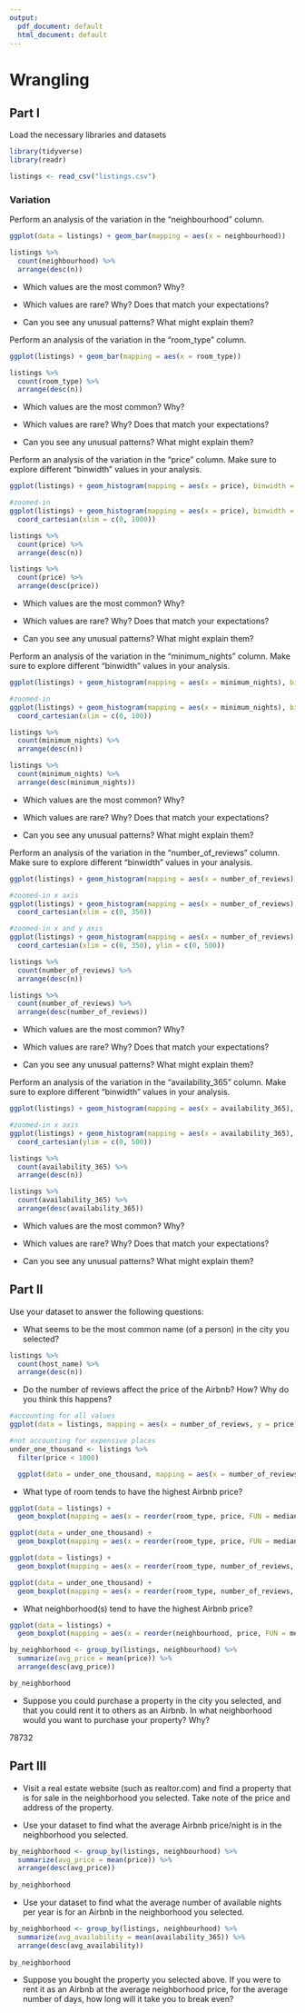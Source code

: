 ```yaml
---
output:
  pdf_document: default
  html_document: default
---
```

# Wrangling

## Part I

Load the necessary libraries and datasets
```r
library(tidyverse)
library(readr)

listings <- read_csv("listings.csv")
```

### Variation

Perform an analysis of the variation in the "neighbourhood" column. 

```r
ggplot(data = listings) + geom_bar(mapping = aes(x = neighbourhood))

listings %>%
  count(neighbourhood) %>%
  arrange(desc(n))
```

* Which values are the most common? Why?


* Which values are rare? Why? Does that match your expectations?


* Can you see any unusual patterns? What might explain them?


Perform an analysis of the variation in the "room_type" column. 

```r
ggplot(listings) + geom_bar(mapping = aes(x = room_type))

listings %>%
  count(room_type) %>%
  arrange(desc(n))
```

* Which values are the most common? Why?


* Which values are rare? Why? Does that match your expectations?


* Can you see any unusual patterns? What might explain them?



Perform an analysis of the variation in the "price" column. Make sure to explore different "binwidth" values in your analysis.

```r
ggplot(listings) + geom_histogram(mapping = aes(x = price), binwidth = 25)

#zoomed-in
ggplot(listings) + geom_histogram(mapping = aes(x = price), binwidth = 25) + 
  coord_cartesian(xlim = c(0, 1000))

listings %>%
  count(price) %>%
  arrange(desc(n))

listings %>%
  count(price) %>%
  arrange(desc(price))
```

* Which values are the most common? Why?


* Which values are rare? Why? Does that match your expectations?


* Can you see any unusual patterns? What might explain them?


Perform an analysis of the variation in the "minimum_nights" column. Make sure to explore different "binwidth" values in your analysis.

```r
ggplot(listings) + geom_histogram(mapping = aes(x = minimum_nights), binwidth = 1)

#zoomed-in
ggplot(listings) + geom_histogram(mapping = aes(x = minimum_nights), binwidth = 1) + 
  coord_cartesian(xlim = c(0, 100))

listings %>%
  count(minimum_nights) %>%
  arrange(desc(n))

listings %>%
  count(minimum_nights) %>%
  arrange(desc(minimum_nights))
```

* Which values are the most common? Why?


* Which values are rare? Why? Does that match your expectations?


* Can you see any unusual patterns? What might explain them?


Perform an analysis of the variation in the "number_of_reviews" column. Make sure to explore different "binwidth" values in your analysis.

```r
ggplot(listings) + geom_histogram(mapping = aes(x = number_of_reviews), binwidth = 1)

#zoomed-in x axis
ggplot(listings) + geom_histogram(mapping = aes(x = number_of_reviews), binwidth = 1) + 
  coord_cartesian(xlim = c(0, 350))

#zoomed-in x and y axis
ggplot(listings) + geom_histogram(mapping = aes(x = number_of_reviews), binwidth = 1) + 
  coord_cartesian(xlim = c(0, 350), ylim = c(0, 500))

listings %>%
  count(number_of_reviews) %>%
  arrange(desc(n))

listings %>%
  count(number_of_reviews) %>%
  arrange(desc(number_of_reviews))
```

* Which values are the most common? Why?


* Which values are rare? Why? Does that match your expectations?


* Can you see any unusual patterns? What might explain them?


Perform an analysis of the variation in the "availability_365" column. Make sure to explore different "binwidth" values in your analysis.

```r
ggplot(listings) + geom_histogram(mapping = aes(x = availability_365), binwidth = 1)

#zoomed-in x axis
ggplot(listings) + geom_histogram(mapping = aes(x = availability_365), binwidth = 1) + 
  coord_cartesian(ylim = c(0, 500))

listings %>%
  count(availability_365) %>%
  arrange(desc(n))

listings %>%
  count(availability_365) %>%
  arrange(desc(availability_365))
```

* Which values are the most common? Why?


* Which values are rare? Why? Does that match your expectations?


* Can you see any unusual patterns? What might explain them?


## Part II

Use your dataset to answer the following questions:

* What seems to be the most common name (of a person) in the city you selected?

```r
listings %>%
  count(host_name) %>%
  arrange(desc(n))
```

* Do the number of reviews affect the price of the Airbnb? How? Why do you think this happens?

```r
#accounting for all values
ggplot(data = listings, mapping = aes(x = number_of_reviews, y = price)) + geom_point() + geom_smooth(se = FALSE) + coord_cartesian(ylim = c(0, 3000))

#not accounting for expensive places
under_one_thousand <- listings %>%
  filter(price < 1000)

  ggplot(data = under_one_thousand, mapping = aes(x = number_of_reviews, y = price)) + geom_point() + geom_smooth(se = FALSE)
```

* What type of room tends to have the highest Airbnb price?

```r
ggplot(data = listings) +
  geom_boxplot(mapping = aes(x = reorder(room_type, price, FUN = median), y = price))

ggplot(data = under_one_thousand) +
  geom_boxplot(mapping = aes(x = reorder(room_type, price, FUN = median), y = price))
```

```r
ggplot(data = listings) +
  geom_boxplot(mapping = aes(x = reorder(room_type, number_of_reviews, FUN = median), y = number_of_reviews))

ggplot(data = under_one_thousand) +
  geom_boxplot(mapping = aes(x = reorder(room_type, number_of_reviews, FUN = median), y = number_of_reviews))
```

* What neighborhood(s) tend to have the highest Airbnb price?

```r
ggplot(data = listings) +
  geom_boxplot(mapping = aes(x = reorder(neighbourhood, price, FUN = median), y = price)) + coord_flip()

by_neighborhood <- group_by(listings, neighbourhood) %>%
  summarize(avg_price = mean(price)) %>%
  arrange(desc(avg_price))

by_neighborhood
```

* Suppose you could purchase a property in the city you selected, and that you could rent it to others as an Airbnb. In what neighborhood would you want to purchase your property? Why?

78732

## Part III

* Visit a real estate website (such as realtor.com) and find a property that is for sale in the neighborhood you selected. Take note of the price and address of the property.


* Use your dataset to find what the average Airbnb price/night is in the neighborhood you selected.

```r
by_neighborhood <- group_by(listings, neighbourhood) %>%
  summarize(avg_price = mean(price)) %>%
  arrange(desc(avg_price))
  
by_neighborhood
```

* Use your dataset to find what the average number of available nights per year is for an Airbnb in the neighborhood you selected.

```r
by_neighborhood <- group_by(listings, neighbourhood) %>%
  summarize(avg_availability = mean(availability_365)) %>%
  arrange(desc(avg_availability))
  
by_neighborhood
```

* Suppose you bought the property you selected above. If you were to rent it as an Airbnb at the average neighborhood price, for the average number of days, how long will it take you to break even?

```r

```


